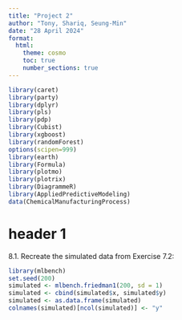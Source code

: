 ```yaml
---
title: "Project 2"
author: "Tony, Shariq, Seung-Min"
date: "28 April 2024"
format:
  html:
    theme: cosmo
    toc: true
    number_sections: true
---
```

```r
library(caret)  
library(party) 
library(dplyr)
library(pls)  
library(pdp) 
library(Cubist)
library(xgboost)
library(randomForest)
options(scipen=999)
library(earth)
library(Formula)
library(plotmo)
library(plotrix)
library(DiagrammeR)
library(AppliedPredictiveModeling)
data(ChemicalManufacturingProcess)
```

#  header 1
8.1. Recreate the simulated data from Exercise 7.2:
```r
library(mlbench)
set.seed(200)
simulated <- mlbench.friedman1(200, sd = 1)
simulated <- cbind(simulated$x, simulated$y)
simulated <- as.data.frame(simulated)
colnames(simulated)[ncol(simulated)] <- "y"
```


